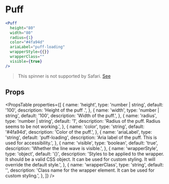 ---
---

# Puff

```jsx live
<Puff
  height="80"
  width="80"
  radius={1}
  color="#4fa94d"
  ariaLabel="puff-loading"
  wrapperStyle={{}}
  wrapperClass=""
  visible={true}
/>
```

> This spinner is not supported by Safari. [See](https://github.com/mhnpd/react-loader-spinner/issues/150)

## Props
<PropsTable
  properties={[
    {
      name: 'height',
      type: 'number | string',
      default: '100',
      description: 'Height of the puff .',
    },
    {
      name: 'width',
      type: 'number | string',
      default: '100',
      description: 'Width of the puff.',
    },
    {
      name: 'radius',
      type: 'number | string',
      default: '1',
      description: 'Radius of the puff. Radius seems to be not working.',
    },
    {
      name: 'color',
      type: 'string',
      default: '#4fa94d',
      description: 'Color of the puff.',
    },
    {
      name: 'ariaLabel',
      type: 'string',
      default: 'puff-loading',
      description: 'Aria label of the puff. This is used for accessibility.',
    },
    {
      name: 'visible',
      type: 'boolean',
      default: 'true',
      description: 'Whether the line wave is visible.',
    },
    {
      name: 'wrapperStyle',
      type: 'object',
      default: '{}',
      description: 'Styles to be applied to the wrapper. It should be a valid CSS object. It can be used for custom styling. It will override the default style.',
    },
    {
      name: 'wrapperClass',
      type: 'string',
      default: '',
      description: 'Class name for the wrapper element. It can be used for custom styling.',
    },
  ]}
/>  
